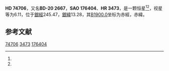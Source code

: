 {{Starbox begin
| name = HD 74706
}}
{{Starbox observe
| epoch = [[J2000.0|J2000.0]]
| constell = {{星座名待查}}<ref name=SIMBAD>{{cite web
 | url=http://simbad.u-strasbg.fr/simbad/sim-id?Ident=HR+3473
 | title =Pulsating variable Star
 | publisher=Centre de Données astronomiques de Strasbourg
 | work=SIMBAD
 | accessdate=2012-07-13}}</ref><ref name=DATA>{{cite web
 | url=http://vizier.u-strasbg.fr/viz-bin/VizieR-5?-out.add=.&-source=5050&-corr=PK=HR&-out.max=9999&HR=3473
 | title=VizieR Detailed Page
 | accessdate=2012-07-13
 | archive-date=2019-02-16
 | archive-url=https://web.archive.org/web/20190216120444/http://vizier.u-strasbg.fr/viz-bin/VizieR-5?-out.add=.&-source=5050&-corr=PK=HR&-out.max=9999&HR=3473
 | dead-url=no
 }}</ref>
| 星官 = 
| ra = {{RA|8|44|55.2}}<ref name=SIMBAD /><ref name=DATA />
| dec = {{DEC|-21|10|4}}<ref name=SIMBAD /><ref name=DATA />
| appmag_v = 6.11<ref name=SIMBAD /><ref name=DATA />
}}
{{Starbox character
| class = A5V<ref name=SIMBAD /><ref name=DATA />
| b-v = 0.22<ref name=SIMBAD /><ref name=DATA />
| u-b = <ref name=SIMBAD /><ref name=DATA />
| r-i = <ref name=SIMBAD /><ref name=DATA />
| variable = 
}}
{{Starbox astrometry
| radial_v = 
| prop_mo_ra = -15
| parallax = 
| p_error = 
}}
{{Starbox catalog
| names =BD-20 2667，[[SAO星表|SAO]] 176404，[[HD星表|HD]] 74706，[[HR星表|HR]] 3473}}
{{Starbox reference |Simbad=HR+3473}}
{{Starbox end}}

'''HD 74706'''，又名'''BD-20 2667'''，'''SAO 176404'''、'''HR 3473'''，是一颗恒星<ref name=SIMBAD /><ref name=DATA />，视星等为6.11，位于[[銀道座標系|銀經]]245.47，[[銀道座標系|銀緯]]13.28，其[[B1900.0|B1900.0]]坐标为赤經{{RA|8|40|26.8}}，赤緯{{DEC|-20|13.28|18}}。

== 参考文献 ==
{{reflist}}

{{star-stub}}

[[Category:HD和HDE天體|74706]]
[[Category:HR天體|3473]]
[[Category:SAO天體|176404]]